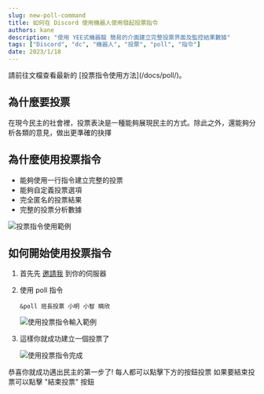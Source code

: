 ```yaml
---
slug: new-poll-command
title: 如何在 Discord 使用機器人使用發起投票指令
authors: kane
description: "使用 YEE式機器龍 簡易的介面建立完整投票界面及監控結果數據"
tags: ["Discord", "dc", "機器人", "投票", "poll", "指令"]
date: 2023/1/18
---
```



<Info title="我想先通知你">
    請前往文檔查看最新的 [投票指令使用方法](/docs/poll/)。
</Info>

## 為什麼要投票

在現今民主的社會裡，投票表決是一種能夠展現民主的方式。除此之外，還能夠分析各類的意見，做出更準確的抉擇

## 為什麼使用投票指令

- 能夠使用一行指令建立完整的投票
- 能夠自定義投票選項
- 完全匿名的投票結果
- 完整的投票分析數據

![投票指令使用範例](@static/blog/new-poll-command/example-usage.png)

<Adsense />

## 如何開始使用投票指令

1. 首先先 [邀請我](/blog/how-to-invite-bot) 到你的伺服器
2. 使用 poll 指令

	```
	&poll 班長投票 小明 小智 曉欣
	```
	
	![使用投票指令輸入範例](@static/blog/new-poll-command/step-usage-1.png)

3. 這樣你就成功建立一個投票了

	![使用投票指令完成](@static/blog/new-poll-command/step-usage-2.png)

恭喜你就成功邁出民主的第一步了!
每人都可以點擊下方的按鈕投票
如果要結束投票可以點擊 "結束投票" 按鈕

<Adsense />
